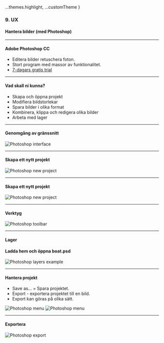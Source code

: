 
  ...themes.highlight,
  ...customTheme
}


### 9. UX
#### Hantera bilder (med Photoshop)


---

#### Adobe Photoshop CC

* Editera bilder retuschera foton.
* Stort program med massor av funktionalitet.
* <a href="https://www.adobe.com/se/products/photoshop/free-trial-download.html">7-dagars gratis trial</a>


---

#### Vad skall ni kunna?

* Skapa och öppna projekt
* Modifiera bildstorlekar
* Spara bilder i olika format
* Kombinera, klippa och redigera olika bilder
* Arbeta med lager


---

#### Genomgång av gränssnitt
<img src={img1} alt="Photoshop interface"/>


---

#### Skapa ett nytt projekt
<img src={img2} alt="Photoshop new project"/>


---

#### Skapa ett nytt projekt
<img src={img3} alt="Photoshop new project"/>


---

#### Verktyg
<img src={img4} alt="Photoshop toolbar"/>


---

#### Lager
#### Ladda hem och öppna boat.psd
<img src={img5} alt="Photoshop layers example"/>


---

#### Hantera projekt
* Save as… = Spara projektet.
* Export - exportera projektet till en bild.
* Export kan göras på olika sätt.
					
<img src={img6} alt="Photoshop menu"/>
<img src={img7} alt="Photoshop menu"/>


---

#### Exportera
					
<img src={img8} alt="Photoshop export"/>